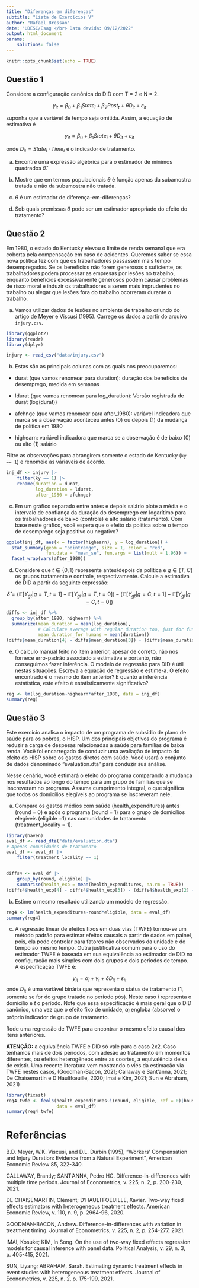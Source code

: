 ```yaml
---
title: "Diferenças em diferenças"
subtitle: "Lista de Exercícios V"
author: "Rafael Bressan"
date: "UDESC/Esag </br> Data devida: 09/12/2022"
output: html_document
params:
    solutions: false
---
```


```r
knitr::opts_chunk$set(echo = TRUE)
```


## Questão 1

Considere a configuração canônica do DID com T = 2 e N = 2.

$$y_{it} = \beta_0 + \beta_1 State_i + \beta_2 Post_t + \theta D_{it} + \varepsilon_{it}$$

suponha que a variável de tempo seja omitida. Assim, a equação de estimativa é

$$y_{it} = \beta_0 + \beta_1 State_i + \theta D_{it} + \varepsilon_{it}$$

onde $D_{it}= State_i \cdot Time_t$ é o indicador de tratamento.

(a) Encontre uma expressão algébrica para o estimador de mínimos quadrados $\hat\theta$.

(b) Mostre que em termos populacionais $\theta$ é função apenas da subamostra tratada e não da subamostra não tratada.

(c) $\theta$ é um estimador de diferença-em-diferenças?

(d) Sob quais premissas $\theta$ pode ser um estimador apropriado do efeito do tratamento?

## Questão 2

Em 1980, o estado do Kentucky elevou o limite de renda semanal que era coberta pela compensação em caso de acidentes. Queremos saber se essa nova política fez com que os trabalhadores passassem mais tempo desempregados. Se os benefícios não forem generosos o suficiente, os trabalhadores podem processar as empresas por lesões no trabalho, enquanto benefícios excessivamente generosos podem causar problemas de risco moral e induzir os trabalhadores a serem mais imprudentes no trabalho ou alegar que lesões fora do trabalho ocorreram durante o trabalho.

a) Vamos utilizar dados de lesões no ambiente de trabalho oriundo do artigo de Meyer e Viscusi (1995). Carrege os dados a partir do arquivo `injury.csv`. 

```r
library(ggplot2)
library(readr)
library(dplyr)

injury <- read_csv("data/injury.csv")
```

b) Estas são as principais colunas com as quais nos preocuparemos:

* durat (que vamos renomear para duration): duração dos benefícios de desemprego, medida em semanas

* ldurat (que vamos renomear para log_duration): Versão registrada de durat (log(durat))

* afchnge (que vamos renomear para after_1980): variável indicadora que marca se a observação aconteceu antes (0) ou depois (1) da mudança de política em 1980

* highearn: variável indicadora que marca se a observação é de baixo (0) ou alto (1) salário

Filtre as observações para abrangirem somente o estado de Kentucky (`ky == 1`) e renomeie as váriaveis de acordo.

```r
inj_df <- injury |> 
    filter(ky == 1) |> 
    rename(duration = durat,
           log_duration = ldurat,
           after_1980 = afchnge)
```

c) Em um gráfico separado entre antes e depois salário plote a média e o intervalo de confiança da duração do desemprego em logarítimo para os trabalhadores de baixo (controle) e alto salário (tratamento). Com base neste gráfico, você espera que o efeito da política sobre o tempo de desemprego seja positivo ou negativo?

```r
ggplot(inj_df, aes(x = factor(highearn), y = log_duration)) +
  stat_summary(geom = "pointrange", size = 1, color = "red",
               fun.data = "mean_se", fun.args = list(mult = 1.96)) +
  facet_wrap(vars(after_1980))

```

d) Considere que $t\in\{0,1\}$ represente antes/depois da política e $g\in\{T, C\}$ os grupos tratamento e controle, respectivamente. Calcule a estimativa de DID a partir da seguinte expressão:

$$
\hat\delta = 
\left(\mathbb{E}[Y_{gt}|g=T, t=1] - \mathbb{E}[Y_{gt}|g=T, t=0]\right) - \left(\mathbb{E}[Y_{gt}|g=C, t=1] - \mathbb{E}[Y_{gt}|g=C, t=0]\right) 
$$

```r
diffs <- inj_df %>% 
  group_by(after_1980, highearn) %>% 
  summarize(mean_duration = mean(log_duration),
            # Calculate average with regular duration too, just for fun
            mean_duration_for_humans = mean(duration))
(diffs$mean_duration[4] - diffs$mean_duration[3]) - (diffs$mean_duration[2]-diffs$mean_duration[1])
```

e) O cálculo manual feito no item anterior, apesar de correto, não nos fornece erro-padrão associado a estimativa e portanto, não conseguimos fazer inferência. O modelo de regressão para DID é útil nestas situações. Escreva a equação de regressão e estime-a. O efeito encontrado é o mesmo do item anterior? E quanto a inferência estatística, este efeito é estatisticamente significativo?

```r
reg <- lm(log_duration~highearn*after_1980, data = inj_df)
summary(reg)
```


## Questão 3

Este exercício analisa o impacto de um programa de subsídio de plano de saúde para os pobres, o HISP. Um dos principais objetivos do programa é reduzir a carga de despesas relacionadas à saúde para famílias de baixa renda. Você foi encarregado de conduzir uma avaliação de impacto do efeito do HISP sobre os gastos diretos com saúde. Você usará o conjunto de dados denominado “evaluation.dta” para conduzir sua análise.

Nesse cenário, você estimará o efeito do programa comparando a mudança nos resultados ao longo do tempo para um grupo de famílias que se inscreveram no programa. Assuma cumprimento integral, o que significa que todos os domicílios elegíveis ao programa se inscreveram nele.

a)  Compare os gastos médios com saúde (health_expenditures) antes (round = 0) e após o programa (round = 1) para o grupo de domicílios elegíveis (eligible =1) nas comunidades de tratamento (treatment_locality = 1).

```r
library(haven)
eval_df <- read_dta("data/evaluation.dta")
# Apenas comunidades de tratamento
eval_df <- eval_df |> 
    filter(treatment_locality == 1)


diffs4 <- eval_df |> 
    group_by(round, eligible) |> 
    summarise(health_exp = mean(health_expenditures, na.rm = TRUE))
(diffs4$health_exp[4] - diffs4$health_exp[3]) - (diffs4$health_exp[2] - diffs4$health_exp[1])
```

b) Estime o mesmo resultado utilizando um modelo de regressão.

```r
reg4 <- lm(health_expenditures~round*eligible, data = eval_df)
summary(reg4)
```

c) A regressão linear de efeitos fixos em duas vias (TWFE) tornou-se um método padrão para estimar efeitos causais a partir de dados em painel, pois, ela pode controlar para fatores não observados da unidade e do tempo ao mesmo tempo. Outra justificativa comum para o uso do estimador TWFE é baseada em sua equivalência ao estimador de DID na configuração mais simples com dois grupos e dois períodos de tempo. A especificação TWFE é:

$$
y_{it}=\alpha_i+\gamma_t+\delta D_{it}+\varepsilon_{it}
$$
onde $D_{it}$ é uma variável binária que representa o status de tratamento (1, somente se for do grupo tratado no período pós). Neste caso $i$ representa o domicílio e $t$ o período. Note que essa especificação é mais geral que o DID canônico, uma vez que o efeito fixo de unidade, $\alpha_i$ engloba (absorve) o próprio indicador de grupo de tratamento.

Rode uma regressão de TWFE para encontrar o mesmo efeito causal dos itens anteriores.

**ATENÇÃO:** a equivalência TWFE e DID só vale para o caso 2x2. Caso tenhamos mais de dois períodos, com adesão ao tratamento em momentos diferentes, ou efeitos heterogêneos entre as coortes, a equivalência deixa de existir. Uma recente literatura vem mostrando o viés da estimação via TWFE nestes casos, (Goodman-Bacon, 2021; Callaway e Sant'anna, 2021; De Chaisemartin e D'Haultfœuille, 2020; Imai e Kim, 2021; Sun e Abraham, 2021) 

```r
library(fixest)
reg4_twfe <- feols(health_expenditures~i(round, eligible, ref = 0)|household_identifier+round,
                   data = eval_df)
summary(reg4_twfe)
```

# Referências {-}

B.D. Meyer, W.K. Viscusi, and D.L. Durbin (1995), “Workers’ Compensation and Injury Duration: Evidence from a Natural Experiment”, American Economic Review 85, 322-340.

CALLAWAY, Brantly; SANT’ANNA, Pedro HC. Difference-in-differences with multiple time periods. Journal of Econometrics, v. 225, n. 2, p. 200-230, 2021.

DE CHAISEMARTIN, Clément; D'HAULTFOEUILLE, Xavier. Two-way fixed effects estimators with heterogeneous treatment effects. American Economic Review, v. 110, n. 9, p. 2964-96, 2020.

GOODMAN-BACON, Andrew. Difference-in-differences with variation in treatment timing. Journal of Econometrics, v. 225, n. 2, p. 254-277, 2021.

IMAI, Kosuke; KIM, In Song. On the use of two-way fixed effects regression models for causal inference with panel data. Political Analysis, v. 29, n. 3, p. 405-415, 2021.

SUN, Liyang; ABRAHAM, Sarah. Estimating dynamic treatment effects in event studies with heterogeneous treatment effects. Journal of Econometrics, v. 225, n. 2, p. 175-199, 2021.
